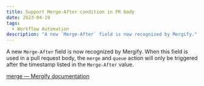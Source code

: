 ```yaml
---
title: Support Merge-After condition in PR body
date: 2023-04-19
tags:
  - Workflow Automation
description: "A new `Merge-After` field is now recognized by Mergify."
---
```


A new `Merge-After` field is now recognized by Mergify. When this field is used in a pull request body, the `merge` and `queue` action will only be triggered after the timestamp listed in the `Merge-After` value.

[merge — Mergify  documentation](https://docs.mergify.com/actions/merge/#defining-a-minimum-date-to-merge)
